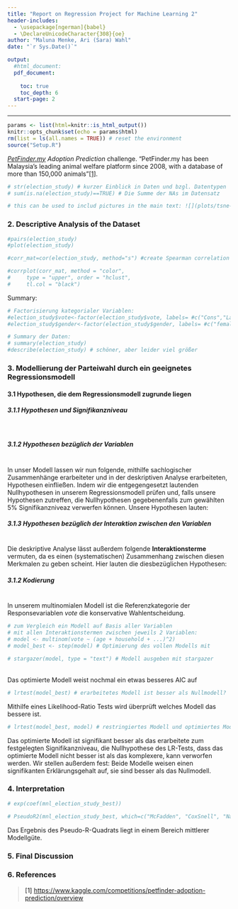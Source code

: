 ```yaml
---
title: "Report on Regression Project for Machine Learning 2"
header-includes:
  - \usepackage[ngerman]{babel}
  - \DeclareUnicodeCharacter{308}{oe}  
author: "Maluna Menke, Ari (Sara) Wahl"
date: "`r Sys.Date()`"

output:
  #html_document: 
  pdf_document:
    
    toc: true
    toc_depth: 6
  start-page: 2
---
```


\pagenumbering{gobble}
\newpage
\pagenumbering{arabic} 
\centering
\raggedright
\newpage

---

```r
params <- list(html=knitr::is_html_output())
knitr::opts_chunk$set(echo = params$html)
rm(list = ls(all.names = TRUE)) # reset the environment
source("Setup.R")
```

*[PetFinder.my](https://www.petfinder.my) Adoption Prediction* challenge. "PetFinder.my has been Malaysia's leading animal welfare platform since 2008, with a database of more than 150,000 animals"[[1]](#1).


```r
# str(election_study) # kurzer Einblick in Daten und bzgl. Datentypen
# sum(is.na(election_study)==TRUE) # Die Summe der NAs im Datensatz
```

```r



# this can be used to includ pictures in the main text: ![](plots/tsne-2000.png)
```


### 2. Descriptive Analysis of the Dataset

```r

#pairs(election_study)
#plot(election_study) 

#corr_mat=cor(election_study, method="s") #create Spearman correlation matrix

#corrplot(corr_mat, method = "color",
#     type = "upper", order = "hclust", 
#     tl.col = "black") 
```


Summary:

```r
# Factorisierung kategorialer Variablen:
#election_study$vote<-factor(election_study$vote, labels= #c("Cons","Labour", "Liberal"))
#election_study$gender<-factor(election_study$gender, labels= #c("female","male"))

# Summary der Daten:
# summary(election_study) 
#describe(election_study) # schöner, aber leider viel größer
```

### 3. Modellierung der Parteiwahl durch ein geeignetes Regressionsmodell



#### 3.1 Hypothesen, die dem Regressionsmodell zugrunde liegen

##### 3.1.1 Hypothesen und Signifikanzniveau
\


##### 3.1.2 Hypothesen bezüglich der Variablen
\
In unser Modell lassen wir nun folgende, mithilfe sachlogischer Zusammenhänge erarbeiteter und in der deskriptiven Analyse erarbeiteten, Hypothesen einfließen. Indem wir die entgegengesetzt lautenden Nullhypothesen in unserem Regressionsmodell prüfen und, falls unsere Hypothesen zutreffen, die Nullhypothesen gegebenenfalls zum gewählten 5% Signifikanzniveaz verwerfen können. Unsere Hypothesen lauten:\


##### 3.1.3 Hypothesen bezüglich der Interaktion zwischen den Variablen
\
Die deskriptive Analyse lässt außerdem folgende **Interaktionsterme** vermuten, da es einen (systematischen) Zusammenhang zwischen diesen Merkmalen zu geben scheint. Hier lauten die diesbezüglichen Hypothesen:
\

##### 3.1.2 Kodierung
\
In unserem multinomialen Modell ist die Referenzkategorie der Responsevariablen *vote* die konservative Wahlentscheidung.



```r
# zum Vergleich ein Modell auf Basis aller Variablen
# mit allen Interaktionstermen zwischen jeweils 2 Variablen:
# model <- multinom(vote ~ (age + household + ...)^2)
# model_best <- step(model) # Optimierung des vollen Modells mit 
```


```r

# stargazer(model, type = "text") # Modell ausgeben mit stargazer
```


\
Das optimierte Modell weist nochmal ein etwas besseres AIC auf

```r
# lrtest(model_best) # erarbeitetes Modell ist besser als Nullmodell?
```

Mithilfe eines Likelihood-Ratio Tests wird überprüft welches Modell das bessere ist.
```r

# lrtest(model_best, model) # restringiertes Modell und optimiertes Modell mit mehr IA-Termen

```
Das optimierte Modell ist signifikant besser als das erarbeitete zum festgelegten Signifikanzniveau,
die Nullhypothese des LR-Tests, dass das optimierte Modell nicht besser ist als das komplexere, kann verworfen werden. Wir stellen außerdem fest: Beide Modelle weisen einen signifikanten Erklärungsgehalt auf, sie sind besser als das Nullmodell.

### 4. Interpretation 

```r
# exp(coef(mnl_election_study_best))
```


```r
# PseudoR2(mnl_election_study_best, which=c("McFadden", "CoxSnell", "Nagelkerke"))
```
Das Ergebnis des Pseudo-R-Quadrats liegt in einem Bereich mittlerer Modellgüte.

### 5. Final Discussion



### 6. References

> <a id="id_1">[1]</a> <https://www.kaggle.com/competitions/petfinder-adoption-prediction/overview>

